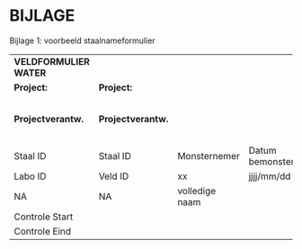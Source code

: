 # BIJLAGE

Bijlage 1: voorbeeld staalnameformulier

|                         |                     |                |                    |                                         |                |                |            |      |             |     |     |             |
|:------------|------|------|------|------|------|------|------|------|------|------|------|------|
| **VELDFORMULIER WATER** |                     |                |                    |                                         |                |                |            |      |             |     |     |             |
| **Project:**            | **Project:**        |                |                    | **Print Datum:**                        |                |                |            |      |             |     |     |             |
| **Projectverantw.**     | **Projectverantw.** |                |                    | **Verwachte datum binnenkomst stalen:** |                |                |            |      |             |     |     |             |
| Staal ID                | Staal ID            | Monsternemer   | Datum bemonstering | Temp                                    | pH             | EC             | Saliniteit | O2   | Saturatie   | SD  | WD  | Opmerkingen |
| Labo ID                 | Veld ID             | xx             | jjjj/mm/dd         | °C                                      |                | µS/cm          | g/kg       | mg/l | \%          | m   | m   |             |
| NA                      | NA                  | volledige naam |                    |                                         | 4,95\<pH\<5,05 | 1399\<EC\<1428 |            |      | 99\<O2\<101 |     |     |             |
| Controle Start          |                     |                |                    |                                         |                |                |            |      |             |     |     |             |
| Controle Eind           |                     |                |                    |                                         |                |                |            |      |             |     |     |             |
